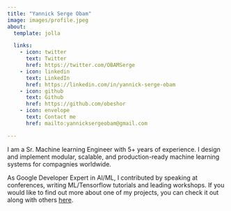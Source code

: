 ```yaml
---
title: "Yannick Serge Obam"
image: images/profile.jpeg
about:
  template: jolla

  links:
    - icon: twitter
      text: Twitter
      href: https://twitter.com/OBAMSerge
    - icon: linkedin
      text: LinkedIn
      href: https://linkedin.com/in/yannick-serge-obam
    - icon: github
      text: Github
      href: https://github.com/obeshor
    - icon: envelope
      text: Contact me
      href: mailto:yannicksergeobam@gmail.com

---
```


I am a Sr. Machine learning Engineer  with 5+ years of experience. I design and implement modular, scalable, and production-ready machine learning systems for compagnies worldwide.

As Google Developer Expert in AI/ML, I contributed by speaking at conferences, writing ML/Tensorflow  tutorials and leading workshops.
If you would like to find out more about one of my projects, you can check it out along with others [here](projects.qmd "Projects Page").

